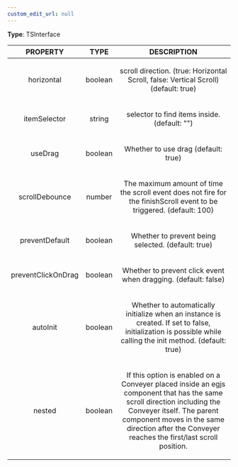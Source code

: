 ```yaml
---
custom_edit_url: null
---
```


<div>

</div>

**Type**: TSInterface

|PROPERTY|TYPE|DESCRIPTION|
|:---:|:---:|:---:|
|horizontal|boolean|<p>scroll direction. (true: Horizontal Scroll, false: Vertical Scroll)  (default: true) </p>|
|itemSelector|string|<p>selector to find items inside. (default: &quot;&quot;) </p>|
|useDrag|boolean|<p>Whether to use drag (default: true) </p>|
|scrollDebounce|number|<p>The maximum amount of time the scroll event does not fire for the finishScroll event to be triggered. (default: 100) </p>|
|preventDefault|boolean|<p>Whether to prevent being selected. (default: true) </p>|
|preventClickOnDrag|boolean|<p>Whether to prevent click event when dragging. (default: false) </p>|
|autoInit|boolean|<p>Whether to automatically initialize when an instance is created. If set to false, initialization is possible while calling the init method. (default: true) </p>|
|nested|boolean|<p>If this option is enabled on a Conveyer placed inside an egjs component that has the same scroll direction including the Conveyer itself. The parent component moves in the same direction after the Conveyer reaches the first/last scroll position. </p>|


